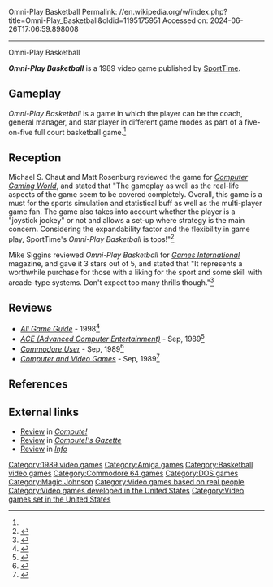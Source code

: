 Omni-Play Basketball
Permalink: //en.wikipedia.org/w/index.php?title=Omni-Play_Basketball&oldid=1195175951
Accessed on: 2024-06-26T17:06:59.898008



------
Omni-Play Basketball
{{Short description|1989 video game}}
{{Infobox video game
| collapsible = 
| state = 
| italic title = 
| title = Omni-Play Basketball
| image = Omni-Play Basketball cover.jpg
| alt = 
| caption = 
| developer = [[DesignStar Consultants]]
| publisher = [[SportTime]]
| series = 
| engine = 
| platforms = [[Amiga]], [[Commodore 64]], [[DOS]]
| released = 1989
| genre = 
| modes = 
}}

'''''Omni-Play Basketball''''' is a 1989 video game published by [[SportTime]].

==Gameplay==
''Omni-Play Basketball'' is a game in which the player can be the coach, general manager, and star player in different game modes as part of a five-on-five full court basketball game.<ref name="CGW65"/>

==Reception==
Michael S. Chaut and Matt Rosenburg reviewed the game for ''[[Computer Gaming World]]'', and stated that "The gameplay as well as the real-life aspects of the game seem to be covered completely. Overall, this game is a must for the sports simulation and statistical buff as well as the multi-player game fan. The game also takes into account whether the player is a "joystick jockey" or not and allows a set-up where strategy is the main concern. Considering the expandability factor and the flexibility in game play, SportTime's ''Omni-Play Basketball'' is tops!"<ref name="CGW65">{{cite magazine |last1=Chaut |first1=Michael S. |last2=Rosenburg |first2=Matt |title=Smooth As Silk: SportTime's "Omni-Play Basketball" |magazine=Computer Gaming World |date=November 1989 |volume=1 |issue=65 |pages=28, 62, 64}}</ref>

Mike Siggins reviewed ''Omni-Play Basketball'' for ''[[Games International]]'' magazine, and gave it 3 stars out of 5, and stated that "It represents a worthwhile purchase for those with a liking for the sport and some skill with arcade-type systems. Don't expect too many thrills though."<ref name="gi11">{{cite journal | last = Siggins |first = Mike | title =Computer Games | journal = [[Games International]] | issue = 11 | pages =51–52 |date=December 1989}}</ref>

==Reviews==
*''[[All Game Guide]]'' - 1998<ref>{{cite web |url=http://www.allgame.com/game.php?id=14315&tab=review |title=Omni-Play Basketball - Review - allgame |website=www.allgame.com |url-status=dead |archive-url=https://web.archive.org/web/20141117031836/http://www.allgame.com/game.php?id=14315&tab=review |archive-date=2014-11-17}} </ref>
*''[[ACE (Advanced Computer Entertainment)]]'' - Sep, 1989<ref>{{cite web | url=https://archive.org/details/ace-magazine-24/page/n57/mode/2up | title=ACE Magazine Issue 24 | date=September 1989 }}</ref>
*''[[Commodore User]]'' - Sep, 1989<ref>{{Cite web|url=https://archive.org/details/commodore-user-magazine-72/page/n32/mode/2up|title=Commodore User Magazine Issue 72|date=September 1989}}</ref>
*''[[Computer and Video Games]]'' - Sep, 1989<ref>{{Cite web|url=https://archive.org/details/cvg-magazine-094/page/n77/mode/2up|title = CVG Magazine Issue 094|date = September 1989}}</ref>

==References==
{{reflist}}

==External links==
*[https://archive.org/details/1990-04-compute-magazine/page/n89/mode/2up Review] in ''[[Compute!]]''
*[https://archive.org/details/1990-02-computegazette/page/n63/mode/2up Review] in ''[[Compute!'s Gazette]]''
*[https://archive.org/details/info-magazine-29/Info_Issue_29_1989_Nov_Dec/page/n73/mode/2up Review] in ''[[.info (magazine)|Info]]''

[[Category:1989 video games]]
[[Category:Amiga games]]
[[Category:Basketball video games]]
[[Category:Commodore 64 games]]
[[Category:DOS games]]
[[Category:Magic Johnson]]
[[Category:Video games based on real people]]
[[Category:Video games developed in the United States]]
[[Category:Video games set in the United States]]